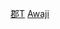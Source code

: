 {{Navbox
|name = 淡路國的郡
|state = {{{state|autocollapse}}}
|titlestyle = background:#efefef;
|title = [[淡路國]]的[[郡]]
|imageleft =
|image =
|bodystyle = background:#f9f9f9;
|groupstyle = background:#efefef;vertical-align:top;padding:0.125em 0.25em;
|liststyle = width:auto;
|oddstyle = background:#fcfcfc;
|evenstyle =
|list1 = [[津名郡]] &#124; [[三原郡]]
}}<noinclude>
[[Category:淡路國|郡T]]
[[Category:日本令制國行政區劃模板|Awaji ]]
</noinclude>